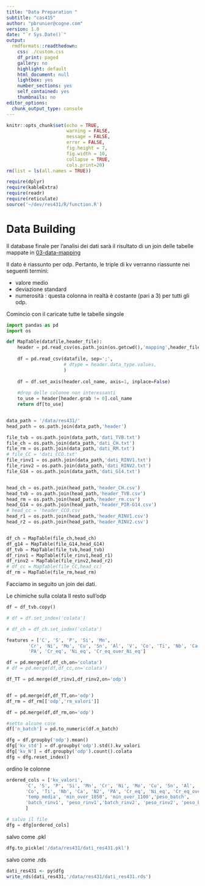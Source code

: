 ```yaml
---
title: "Data Preparation "
subtitle: "cas415"
author: "pbrunier@cogne.com"
version: 1.0 
date: "`r Sys.Date()`"
output:
  rmdformats::readthedown:
    css: ./custom.css
    df_print: paged
    gallery: no
    highlight: default
    html_document: null
    lightbox: yes
    number_sections: yes
    self_contained: yes
    thumbnails: no
editor_options:
  chunk_output_type: console
---
```


```r
knitr::opts_chunk$set(echo = TRUE,
                      warning = FALSE,
                      message = FALSE,
                      error = FALSE,
                      fig.height = 7,
                      fig.width = 10,
                      collapse = TRUE,
                      cols.print=20)
rm(list = ls(all.names = TRUE))

require(dplyr)
require(kableExtra)
require(readr)
require(reticulate)
source('~/dev/res431/R/function.R')
```

# Data Building 

Il database finale per l'analisi dei dati sarà il risultato di un join delle tabelle mappate in [03-data-mapping](./03-data-mapping.html)

Il dato è riassunto per odp. Pertanto, le triple di kv verranno riassunte nei seguenti termini:

+ valore medio
+ deviazione standard
+ numerosità : questa colonna in realtà è costante (pari a 3) per tutti gli odp.

Comincio con il caricate tutte le tabelle singole

```python
import pandas as pd
import os 

def MapTable(datafile,header_file):
    header = pd.read_csv(os.path.join(os.getcwd(),'mapping',header_file),sep=';')
    
    df = pd.read_csv(datafile, sep=';',
                     # dtype = header.data_type.values,
                     )
    
    df = df.set_axis(header.col_name, axis=1, inplace=False)
    
    #drop delle colonne non interessanti
    to_use = header[header.grab != 0].col_name
    return df[to_use]


data_path = '/data/res431/'
head_path = os.path.join(data_path,'header')

file_tvb = os.path.join(data_path,'dati_TVB.txt')
file_ch = os.path.join(data_path,'dati_CH.txt')
file_rm = os.path.join(data_path,'dati_RM.txt')
# file_CC = 'dati_CCO.txt'
file_rinv1 = os.path.join(data_path,'dati_RINV1.txt')
file_rinv2 = os.path.join(data_path,'dati_RINV2.txt')
file_G14 = os.path.join(data_path,'dati_G14.txt')


head_ch = os.path.join(head_path,'header_CH.csv')
head_tvb = os.path.join(head_path,'header_TVB.csv')
head_rm = os.path.join(head_path,'header_rm.csv')
head_G14 = os.path.join(head_path,'header_PIR-G14.csv')
# head_cc = 'header_CCO.csv'
head_r1 = os.path.join(head_path,'header_RINV1.csv')
head_r2 = os.path.join(head_path,'header_RINV2.csv')


df_ch = MapTable(file_ch,head_ch)
df_g14 = MapTable(file_G14,head_G14)
df_tvb = MapTable(file_tvb,head_tvb)
df_rinv1 = MapTable(file_rinv1,head_r1)
df_rinv2 = MapTable(file_rinv2,head_r2)
# df_cc = MapTable(file_CC,head_cc)
df_rm = MapTable(file_rm,head_rm)


```

Facciamo in seguito un join dei dati. 

Le chimiche sulla colata
Il resto sull'odp

```python

df = df_tvb.copy()

# df = df.set_index('colata')

# df_ch = df_ch.set_index('colata')

features = ['C', 'S', 'P', 'Si', 'Mn',
        'Cr', 'Ni', 'Mo', 'Cu', 'Sn', 'Al', 'V', 'Co', 'Ti', 'Nb', 'Ca', 'N2',
        'PA', 'Cr_eq', 'Ni_eq', 'Cr_eq_over_Ni_eq']

df = pd.merge(df,df_ch,on='colata')
# df = pd.merge(df,df_cc,on='colata')

df_TT = pd.merge(df_rinv1,df_rinv2,on='odp')


df = pd.merge(df,df_TT,on='odp')
df_rm = df_rm[['odp','rm_valori']]

df = pd.merge(df,df_rm,on='odp')

#setto alcune cose
df['n_batch'] = pd.to_numeric(df.n_batch)

dfg = df.groupby('odp').mean()
dfg['kv_std'] = df.groupby('odp').std().kv_valori
dfg['kv_N'] = df.groupby('odp').count().colata
dfg = dfg.reset_index()

```
ordino le colonne 

```python
ordered_cols = ['kv_valori',
       'C', 'S', 'P', 'Si', 'Mn', 'Cr', 'Ni', 'Mo', 'Cu', 'Sn', 'Al', 'V', 
       'Co', 'Ti', 'Nb', 'Ca', 'N2', 'PA', 'Cr_eq', 'Ni_eq', 'Cr_eq_over_Ni_eq', 
       'temp_media', 'min_over_1050', 'min_over_1100','peso_batch',  
       'batch_rinv1', 'peso_rinv1','batch_rinv2', 'peso_rinv2', 'peso_batch_rinv2', 'n_batch_rinv2'
       ]

# salvo il file
dfg = dfg[ordered_cols]

```

salvo come .pkl 

```python
dfg.to_pickle('/data/res431/dati_res431.pkl')

```

salvo come .rds

```r
dati_res431 <- py$dfg
write_rds(dati_res431,'/data/res431/dati_res431.rds')

```